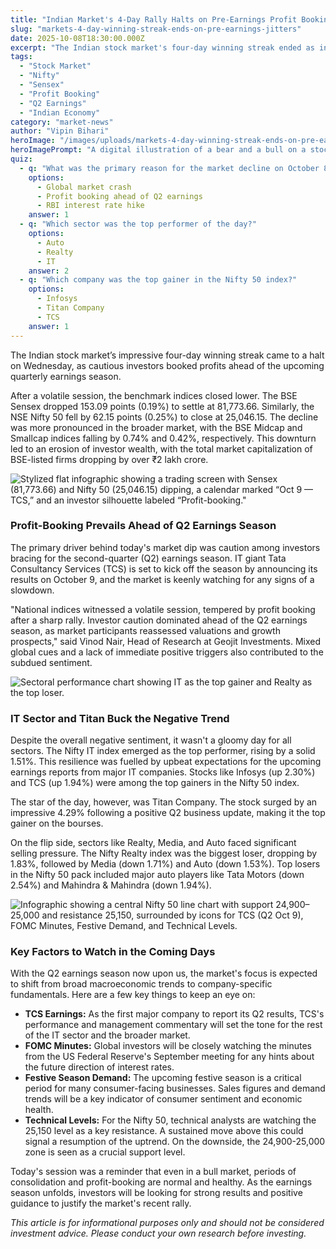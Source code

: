 ```yaml
---
title: "Indian Market's 4-Day Rally Halts on Pre-Earnings Profit Booking"
slug: "markets-4-day-winning-streak-ends-on-pre-earnings-jitters"
date: 2025-10-08T18:30:00.000Z
excerpt: "The Indian stock market's four-day winning streak ended as investors booked profits ahead of the Q2 earnings season. Sensex and Nifty closed lower, though the IT sector bucked the trend with strong gains."
tags:
  - "Stock Market"
  - "Nifty"
  - "Sensex"
  - "Profit Booking"
  - "Q2 Earnings"
  - "Indian Economy"
category: "market-news"
author: "Vipin Bihari"
heroImage: "/images/uploads/markets-4-day-winning-streak-ends-on-pre-earnings-jitters/hero-image.jpg"
heroImagePrompt: "A digital illustration of a bear and a bull on a stock market chart, symbolizing a market correction after a rally, with red and green arrows indicating volatility."
quiz:
  - q: "What was the primary reason for the market decline on October 8, 2025?"
    options:
      - Global market crash
      - Profit booking ahead of Q2 earnings
      - RBI interest rate hike
    answer: 1
  - q: "Which sector was the top performer of the day?"
    options:
      - Auto
      - Realty
      - IT
    answer: 2
  - q: "Which company was the top gainer in the Nifty 50 index?"
    options:
      - Infosys
      - Titan Company
      - TCS
    answer: 1
---
```


The Indian stock market’s impressive four-day winning streak came to a halt on Wednesday, as cautious investors booked profits ahead of the upcoming quarterly earnings season.

After a volatile session, the benchmark indices closed lower. The BSE Sensex dropped 153.09 points (0.19%) to settle at 81,773.66. Similarly, the NSE Nifty 50 fell by 62.15 points (0.25%) to close at 25,046.15. The decline was more pronounced in the broader market, with the BSE Midcap and Smallcap indices falling by 0.74% and 0.42%, respectively. This downturn led to an erosion of investor wealth, with the total market capitalization of BSE-listed firms dropping by over ₹2 lakh crore.

![Stylized flat infographic showing a trading screen with Sensex (81,773.66) and Nifty 50 (25,046.15) dipping, a calendar marked “Oct 9 — TCS,” and an investor silhouette labeled “Profit-booking."](/images/uploads/markets-4-day-winning-streak-ends-on-pre-earnings-jitters/image1.png)

### Profit-Booking Prevails Ahead of Q2 Earnings Season

The primary driver behind today's market dip was caution among investors bracing for the second-quarter (Q2) earnings season. IT giant Tata Consultancy Services (TCS) is set to kick off the season by announcing its results on October 9, and the market is keenly watching for any signs of a slowdown.

"National indices witnessed a volatile session, tempered by profit booking after a sharp rally. Investor caution dominated ahead of the Q2 earnings season, as market participants reassessed valuations and growth prospects," said Vinod Nair, Head of Research at Geojit Investments. Mixed global cues and a lack of immediate positive triggers also contributed to the subdued sentiment.

![Sectoral performance chart showing IT as the top gainer and Realty as the top loser.](/images/uploads/markets-4-day-winning-streak-ends-on-pre-earnings-jitters/sectoral-performance.png)

### IT Sector and Titan Buck the Negative Trend

Despite the overall negative sentiment, it wasn't a gloomy day for all sectors. The Nifty IT index emerged as the top performer, rising by a solid 1.51%. This resilience was fuelled by upbeat expectations for the upcoming earnings reports from major IT companies. Stocks like Infosys (up 2.30%) and TCS (up 1.94%) were among the top gainers in the Nifty 50 index.

The star of the day, however, was Titan Company. The stock surged by an impressive 4.29% following a positive Q2 business update, making it the top gainer on the bourses.

On the flip side, sectors like Realty, Media, and Auto faced significant selling pressure. The Nifty Realty index was the biggest loser, dropping by 1.83%, followed by Media (down 1.71%) and Auto (down 1.53%). Top losers in the Nifty 50 pack included major auto players like Tata Motors (down 2.54%) and Mahindra & Mahindra (down 1.94%).

![Infographic showing a central Nifty 50 line chart with support 24,900–25,000 and resistance 25,150, surrounded by icons for TCS (Q2 Oct 9), FOMC Minutes, Festive Demand, and Technical Levels.](/images/uploads/markets-4-day-winning-streak-ends-on-pre-earnings-jitters/image2.png)

### Key Factors to Watch in the Coming Days

With the Q2 earnings season now upon us, the market's focus is expected to shift from broad macroeconomic trends to company-specific fundamentals. Here are a few key things to keep an eye on:

*   **TCS Earnings:** As the first major company to report its Q2 results, TCS's performance and management commentary will set the tone for the rest of the IT sector and the broader market.
*   **FOMC Minutes:** Global investors will be closely watching the minutes from the US Federal Reserve's September meeting for any hints about the future direction of interest rates.
*   **Festive Season Demand:** The upcoming festive season is a critical period for many consumer-facing businesses. Sales figures and demand trends will be a key indicator of consumer sentiment and economic health.
*   **Technical Levels:** For the Nifty 50, technical analysts are watching the 25,150 level as a key resistance. A sustained move above this could signal a resumption of the uptrend. On the downside, the 24,900-25,000 zone is seen as a crucial support level.

Today's session was a reminder that even in a bull market, periods of consolidation and profit-booking are normal and healthy. As the earnings season unfolds, investors will be looking for strong results and positive guidance to justify the market's recent rally.

*This article is for informational purposes only and should not be considered investment advice. Please conduct your own research before investing.*